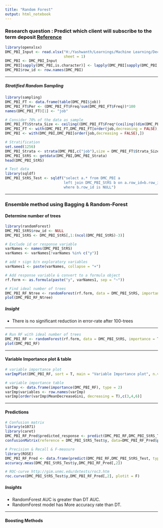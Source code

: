 ---
title: "Random Forest"
output: html_notebook
---

### **Research question : Predict which client will subscribe to the term deposit** [Reference](http://dni-institute.in/blogs/random-forest-using-r-step-by-step-tutorial/)


```{r,echo=FALSE,warning=FALSE}
library(openxlsx)
DMC_PBI_Input <- read.xlsx("H:/Yashwanth/Learnings/Machine Learning/Decision Tree/bank-additional-full.xlsx",
                           sheet = 1)
DMC_PBI <- DMC_PBI_Input
DMC_PBI[sapply(DMC_PBI,is.character)] <- lapply(DMC_PBI[sapply(DMC_PBI,is.character)],as.factor)
DMC_PBI$row_id <- row.names(DMC_PBI)
```

---

##### **Stratified Random Sampling**

```{r, echo=FALSE, warnings=FALSE}
library(sampling)
DMC_PBI_FT <- data.frame(table(DMC_PBI$job))
DMC_PBI_FT$Per <- (DMC_PBI_FT$Freq/sum(DMC_PBI_FT$Freq))*100
names(DMC_PBI_FT)[1] <- "job"

# Consider 70% of the data as sample
DMC_PBI_FT$Strata_Size <- ceiling((DMC_PBI_FT$Freq*(ceiling((dim(DMC_PBI)[1]/100)*70)/sum(DMC_PBI_FT$Freq))))
DMC_PBI_FT <- with(DMC_PBI_FT,DMC_PBI_FT[order(job,decreasing = FALSE),])
DMC_PBI <- with(DMC_PBI,DMC_PBI[order(job,decreasing = FALSE),])

# Stratification
set.seed(1256)
DMC_PBI_Strata <- strata(DMC_PBI,c("job"),size = DMC_PBI_FT$Strata_Size, method = "srswor")
DMC_PBI_StRS <- getdata(DMC_PBI,DMC_PBI_Strata)
head(DMC_PBI_StRS)

# Test data
library(sqldf)
DMC_PBI_StRS_Test <- sqldf("select a.* from DMC_PBI a 
                           left join DMC_PBI_StRS b on a.row_id=b.row_id
                           where b.row_id is NULL")
```

---

### **Ensemble method using Bagging & Random-Forest**
#### **Determine number of trees**

```{r, echo=FALSE, warning=FALSE}
library(randomForest)
DMC_PBI_StRS$row_id <- NULL
DMC_PBI_StRS <- DMC_PBI_StRS[,1:(ncol(DMC_PBI_StRS)-3)]

# Exclude id or response variable
varNames <- names(DMC_PBI_StRS)
varNames <- varNames[!varNames %in% c("y")]

# add + sign b/n exploratory variables
varNames1 <- paste(varNames, collapse = "+")

# Add response variable & convert to a formula object
rf.form <- as.formula(paste("y", varNames1, sep = "~"))
```

```{r, echo=FALSE, warning=FALSE}
# Find ideal number of trees
DMC_PBI_RF_Ntree <- randomForest(rf.form, data = DMC_PBI_StRS, importance = TRUE)
plot(DMC_PBI_RF_Ntree)
```
##### **Insight**
* There is no significant reduction in error-rate after 100-trees

---

```{r, echo=FALSE, warning=FALSE}
# Run RF with ideal number of trees
DMC_PBI_RF <- randomForest(rf.form, data = DMC_PBI_StRS, importance = TRUE, ntree = 100)
plot(DMC_PBI_RF)
```

---

#### **Variable Importance plot & table**
```{r, echo=FALSE, warning=FALSE}
# variable importance plot
varImpPlot(DMC_PBI_RF, sort = T, main = "Variable Importance plot", n.var = 5)
```

```{r, echo=FALSE, warning=FALSE}
# variable importance table
varImp <- data.frame(importance(DMC_PBI_RF), type = 2)
varImp$variables <- row.names(varImp)
varImp[order(varImp$MeanDecreaseGini, decreasing = T),c(3,4,6)]
```

---

#### **Predictions**
```{r, echo=FALSE, warning=FALSE}
# Confusion matrix
library(e1071)
library(caret)
DMC_PBI_RF_Pred$predicted_response <- predict(DMC_PBI_RF,DMC_PBI_StRS_Test, type = "response")
confusionMatrix(reference = DMC_PBI_StRS_Test$y, data=DMC_PBI_RF_Pred$predicted_response, positive = "yes")

# Precision & Recall & F-measure
library(ROSE)
DMC_PBI_RF_Pred <- data.frame(predict(DMC_PBI_RF,DMC_PBI_StRS_Test, type = "prob")) # or type="vote"
accuracy.meas(DMC_PBI_StRS_Test$y,DMC_PBI_RF_Pred[,2])

# ROC-curve http://gim.unmc.edu/dxtests/roc3.htm
roc.curve(DMC_PBI_StRS_Test$y,DMC_PBI_RF_Pred[,2], plotit = F)
```
##### **Insights**
* RandomForest AUC is greater than DT AUC.
* RandomForest model has More accuracy rate than DT.

---

#### **Boosting Methods**
```{r, echo=FALSE, warning=FALSE}

```
